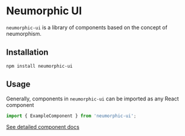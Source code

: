 # Neumorphic UI

`neumorphic-ui` is a library of components based on the concept of 
neumorphism.

## Installation

```
npm install neumorphic-ui
```

## Usage

Generally, components in `neumorphic-ui` can be imported as any React component

```js
import { ExampleComponent } from 'neumorphic-ui';
```

[See detailed component docs](/components)
